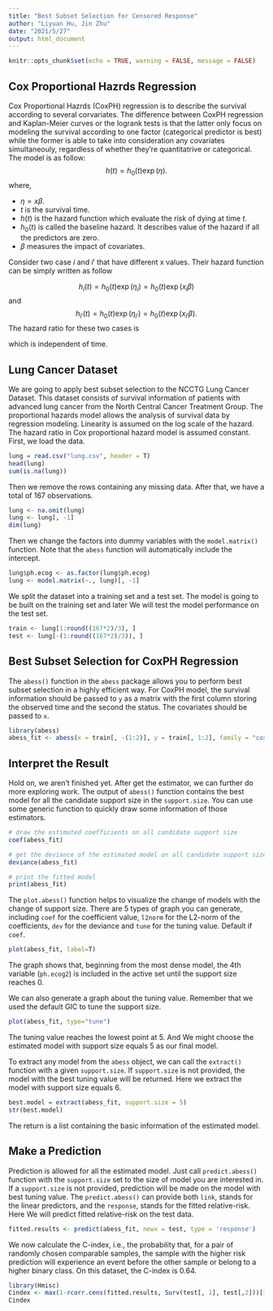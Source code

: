 ```yaml
---
title: "Best Subset Selection for Censored Response"
author: "Liyuan Hu, Jin Zhu"
date: "2021/5/27"
output: html_document
---
```


```r
knitr::opts_chunk$set(echo = TRUE, warning = FALSE, message = FALSE)
```

<!-- In this vignette, a lung cancer dataset is first displayed to the  -->

<!-- ## Lung Cancer Dataset -->

<!-- Let's have a look on the lung cancer dataset collected North Central Cancer Treatment Group (NCCTG).  -->
<!-- This dataset consists of survival information of patients with advanced lung cancer from the NCCTG.  -->

<!-- ```{r} -->
<!-- lung <- read.csv("lung.csv", header = TRUE) -->
<!-- head(lung) -->
<!-- ``` -->

<!-- The second columns -->

<!-- ```{r} -->
<!-- sum(is.na(lung)) -->
<!-- ``` -->


<!-- The proportional hazards model allows the analysis of survival data by regression modeling. -->
<!-- Linearity is assumed on the log scale of the hazard. The hazard ratio in Cox proportional hazard model -->
<!--  is assumed constant. First, we load the data.  -->

## Cox Proportional Hazrds Regression

Cox Proportional Hazrds (CoxPH) regression is to describe the survival according to several corvariates. The difference between CoxPH regression and Kaplan-Meier curves or the logrank tests is that the latter only focus on modeling the survival according to one factor (categorical predictor is best) while the former is able to take into consideration any covariates simultaneouly, regardless of whether they're quantitatrive or categorical. The model is as follow:
$$
h(t) = h_0(t)\exp(\eta).
$$
where,

* $\eta = x\beta.$
* $t$ is the survival time.
* $h(t)$ is the hazard function which evaluate the risk of dying at time $t$.
* $h_0(t)$ is called the baseline hazard. It describes value of the hazard if all the predictors are zero.
* $\beta$ measures the impact of covariates.


Consider two case $i$ and $i'$ that have different x values. Their hazard function can be simply written as follow

$$
h_i(t) = h_0(t)\exp(\eta_i) = h_0(t)\exp(x_i\beta)
$$
and
$$
h_{i'}(t) = h_0(t)\exp(\eta_{i'}) = h_0(t)\exp(x_{i'}\beta).
$$
The hazard ratio for these two cases is

\begin{align*}
\frac{h_i(t)}{h_{i'}(t)} & = \frac{h_0(t)\exp(\eta_i)}{h_0(t)\exp(\eta_{i'})} \\
                         & = \frac{\exp(\eta_i)}{\exp(\eta_{i'})}
\end{align*}

which is independent of time.

## Lung Cancer Dataset

We are going to apply best subset selection to the NCCTG Lung Cancer Dataset. This dataset consists of survival information of patients with advanced lung cancer from the North Central Cancer Treatment Group. The proportional hazards model allows the analysis of survival data by regression modeling.
Linearity is assumed on the log scale of the hazard. The hazard ratio in Cox proportional hazard model
 is assumed constant. First, we load the data. 
 
```r
lung = read.csv("lung.csv", header = T)
head(lung)
sum(is.na(lung))
```

Then we remove the rows containing any missing data. After that, we have a total of 167 observations. 
```r
lung <- na.omit(lung)
lung <- lung[, -1]
dim(lung)
```
Then we change the factors into dummy variables with the `model.matrix()` function. Note that the `abess` function will automatically include the intercept.
```r
lung$ph.ecog <- as.factor(lung$ph.ecog)
lung <- model.matrix(~., lung)[, -1]
```
We split the dataset into a training set and a test set. The model is going to be built on the training set and later We will test the model performance on the test set.
```r
train <- lung[1:round((167*2)/3), ]
test <- lung[-(1:round((167*2)/3)), ]
```

## Best Subset Selection for CoxPH Regression

The `abess()` function in the `abess` package allows you to perform best subset selection in a highly efficient way. For CoxPH model, the survival information should be passed to `y` as a matrix with the first column storing the observed time and the second the status. The covariates should be passed to `x`.

```r
library(abess)
abess_fit <- abess(x = train[, -(1:2)], y = train[, 1:2], family = "cox")
```

<!-- By default, the `abess` function implements the ABESS algorithm with the support size changing from 0 to $\min\{p,n/log(n)p \}$ and the best support size is determined by the Generalized information Criterion (GIC). You can change the tunging criterion by specifying the argument `tune.type`. The available tuning criterion now are `gic`, `aic`, `bic`, `ebic` and `cv`. Here we give an example. -->

<!-- ```{r} -->
<!-- abess_fit.gs <- abess(x = train[, -(1:2)], y = train[, 1:2], family = "cox", tune.type = "bic") -->
<!-- ``` -->
## Interpret the Result

Hold on, we aren't finished yet. After get the estimator, we can further do more exploring work.
The output of `abess()` function contains the best model for all the candidate support size in the `support.size`. You can use some generic function to quickly draw some information of those estimators.
```r
# draw the estimated coefficients on all candidate support size
coef(abess_fit)

# get the deviance of the estimated model on all candidate support size
deviance(abess_fit)

# print the fitted model
print(abess_fit)
```

The `plot.abess()` function helps to visualize the change of models with the change of support size. There are 5 types of graph you can generate, including `coef` for the coefficient value, `l2norm` for the L2-norm of the coefficients, `dev` for the deviance and `tune` for the tuning value. Default if `coef`.
```r
plot(abess_fit, label=T)
```
    
The graph shows that, beginning from the most dense model, the 4th variable (`ph.ecog2`) is included in the active set until the support size reaches 0.

We can also generate a graph about the tuning value. Remember that we used the default GIC to tune the support size. 
```r
plot(abess_fit, type="tune")
```
      
The tuning value reaches the lowest point at 5. And We might choose the estimated model with support size equals 5 as our final model. 

To extract any model from the `abess` object, we can call the `extract()` function with a given `support.size`. If `support.size` is not provided, the model with the best tuning value will be returned. Here we extract the model with support size equals 6.
```r
best.model = extract(abess_fit, support.size = 5)
str(best.model)
```

The return is a list containing the basic information of the estimated model.

## Make a Prediction

Prediction is allowed for all the estimated model. Just call `predict.abess()` function with the `support.size` set to the size of model you are interested in. If a `support.size` is not provided, prediction will be made on the model with best tuning value. The `predict.abess()` can provide both `link`, stands for the linear predictors, and the `response`, stands for the fitted relative-risk. Here We will predict fitted relative-risk on the test data.
```r
fitted.results <- predict(abess_fit, newx = test, type = 'response')
```

We now calculate the C-index, i.e., the probability that, for a pair of randomly chosen comparable samples, the sample with the higher risk prediction will experience an event before the other sample or belong to a higher binary class. On this dataset, the C-index is 0.64.
```r
library(Hmisc)
Cindex <- max(1-rcorr.cens(fitted.results, Surv(test[, 1], test[,2]))[1],rcorr.cens(fitted.results, Surv(test[, 1], test[,2]))[1])
Cindex
```

